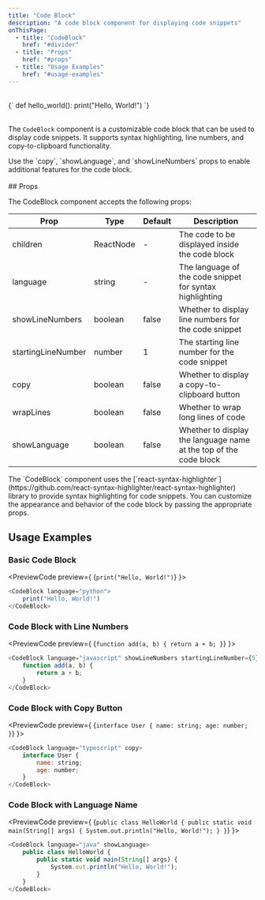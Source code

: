 ```yaml
---
title: "Code Block"
description: "A code block component for displaying code snippets"
onThisPage:
  - title: "CodeBlock"
    href: "#divider"
  - title: "Props"
    href: "#props"
  - title: "Usage Examples"
    href: "#usage-examples"
---
```


<div id="divider" />

<Divider />

<br />

<div className="flex flex-col w-full items-center justify-center">
    <CodeBlock language="python" copy showLanguage showLineNumbers>
{`
def hello_world():
    print("Hello, World!")
`}
    </CodeBlock>
</div>

<br />

The `CodeBlock` component is a customizable code block that can be used to display code snippets. It supports syntax highlighting, line numbers, and copy-to-clipboard functionality.

<Tip>
    Use the `copy`, `showLanguage`, and `showLineNumbers` props to enable additional features for the code block.
</Tip>

<br/>
<Divider />
<br/>

<div id="props" />
## Props

The CodeBlock component accepts the following props:

| Prop | Type | Default | Description |
|------|------|---------|-------------|
| children | ReactNode | - | The code to be displayed inside the code block |
| language | string | - | The language of the code snippet for syntax highlighting |
| showLineNumbers | boolean | false | Whether to display line numbers for the code snippet |
| startingLineNumber | number | 1 | The starting line number for the code snippet |
| copy | boolean | false | Whether to display a copy-to-clipboard button |
| wrapLines | boolean | false | Whether to wrap long lines of code |
| showLanguage | boolean | false | Whether to display the language name at the top of the code block |

<Info>
The `CodeBlock` component uses the [`react-syntax-highlighter`](https://github.com/react-syntax-highlighter/react-syntax-highlighter)
library to provide syntax highlighting for code snippets. You can customize the appearance and behavior of the code block by passing the appropriate props.
</Info>

<br/>

<div id="usage-examples" />

## Usage Examples

### Basic Code Block
<PreviewCode preview={
    <CodeBlock language="python">
{`
print("Hello, World!")
`}
    </CodeBlock>
}>
```javascript
<CodeBlock language="python">
    print("Hello, World!")
</CodeBlock>
```
</PreviewCode>

### Code Block with Line Numbers
<PreviewCode preview={
    <CodeBlock language="javascript" showLineNumbers startingLineNumber={5}>
{`
function add(a, b) {
    return a + b;
}
`}
    </CodeBlock>
}>
```javascript
<CodeBlock language="javascript" showLineNumbers startingLineNumber={5}>
    function add(a, b) {
        return a + b;
    }
</CodeBlock>
```
</PreviewCode>

### Code Block with Copy Button
<PreviewCode preview={
    <CodeBlock language="typescript" copy>
{`
interface User {
    name: string;
    age: number;
}
`}
    </CodeBlock>
}>
```javascript
<CodeBlock language="typescript" copy>
    interface User {
        name: string;
        age: number;
    }
</CodeBlock>
```
</PreviewCode>

### Code Block with Language Name
<PreviewCode preview={
    <CodeBlock language="java" showLanguage>
{`
public class HelloWorld {
    public static void main(String[] args) {
        System.out.println("Hello, World!");
    }
}
`}
    </CodeBlock>
}>
```javascript
<CodeBlock language="java" showLanguage>
    public class HelloWorld {
        public static void main(String[] args) {
            System.out.println("Hello, World!");
        }
    }
</CodeBlock>
```
</PreviewCode>

<br/>
<br/>